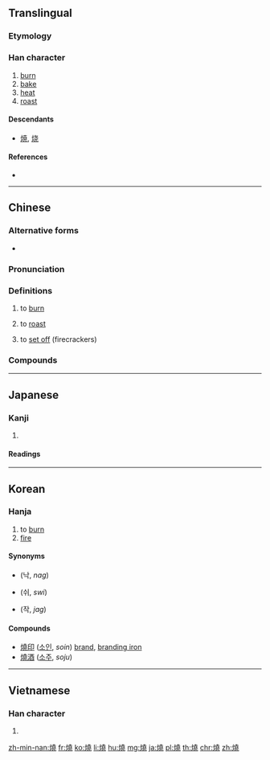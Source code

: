 {{also|焼|烧}}
==Translingual==
{{Han simplified forms|燒|焼|烧}}

===Etymology===
{{Han compound|火|堯|c1=s|c2=p|t1=fire|ls=psc}}

===Han character===
{{Han char|rn=86|rad=火|as=12|sn=16|four=94811|canj=FGGU}}

# [[burn]]
# [[bake]]
# [[heat]]
# [[roast]]

====Descendants====
* [[焼]], [[烧]]

====References====
* {{Han ref|kx=0683.080|dkj=19420|dj=1095.080|hdz=32231.070|uh=71D2|ud=29138|bh=BF4E|bd=48974}}

----

==Chinese==
{{zh-forms|s=烧}}

===Alternative forms===
* {{zh-l|焼}}

===Pronunciation===
{{zh-pron
|m=shāo
|c=siu1
|h=pfs=sêu
|md=
|mn=sio
|w=
|mc=y
|oc=y
|cat=v
}}

===Definitions===
{{zh-hanzi}}

# to [[burn]]
#: {{zh-x|燃燒|to burn}}
# to [[roast]]
#: {{zh-x|燒肉|[[siu yuk]]}}
# {{lb|zh|Cantonese}} to [[set off]] (firecrackers)
#: {{zh-x|燒 炮{paau3}仗{zoeng6-2}|to '''set off''' firecrackers|C}}

===Compounds===
{{der3
|{{l|cmn|红烧|tr=hóngshāo}}, {{l|cmn|红烧肉}}
|{{l|cmn|火烧儿|tr=hǔoshāo'r}}
|{{l|cmn|烧杯}}
|{{l|cmn|烧饼|tr=shāobǐng}}
|{{l|cmn|烧菜}}
|{{l|cmn|烧饭}}
|{{l|cmn|烧高香}}
|{{l|cmn|烧锅}}
|{{l|cmn|烧焊}}
|{{l|cmn|烧化}}
|{{l|cmn|烧荒}}
|{{l|cmn|烧毁}}
|{{l|cmn|烧火}}
|{{l|cmn|烧碱}}
|{{l|cmn|烧结}}
|{{l|cmn|烧酒|tr=shāojiǔ}}
|{{l|cmn|烧炕}}
|{{l|cmn|烧烤|tr=shāokǎo}}
|{{l|cmn|烧垦}}
|{{l|cmn|烧料}}
|{{l|cmn|烧卖}}
|{{l|cmn|烧瓶}}
|{{l|cmn|烧杀抢掠}}
|{{l|cmn|烧伤|tr=shāoshāng}}
|{{l|cmn|烧香}}
|{{l|cmn|烧心|tr=shāoxīn}}
|{{l|cmn|烧窑}}
|{{l|cmn|烧纸}}
|{{l|cmn|烧灼}}
}}

----

==Japanese==

===Kanji===
{{ja-kanji|grade=|rs=火12|style=ky|shin=焼}}

# {{defn|lang=ja|sort=火12}}

====Readings====
{{ja-readings|goon=[[しょう]] (shō)|kanon=[[しょう]] (shō)|kun=[[やく]] (yaku)}}

----

==Korean==

===Hanja===
{{ko-hanja|hangeul=[[소]]|eumhun=|rv=so|mr=so|y=so}}

# to [[burn]]
# [[fire]]

====Synonyms====
* {{l|ko|烙}} (낙, ''nag'')
* {{l|ko|焠}} (쉬, ''swi'')
* {{l|ko|灼}} (작, ''jag'')

====Compounds====
* [[燒印]] ([[소인]], ''soin'') [[brand]], [[branding iron]]
* [[燒酒]] ([[소주]], ''soju'')

----

==Vietnamese==

===Han character===
{{vi-hantu|[[thiêu]], [[thiu]], [[sao]]|rs=火12}}

# {{defn|lang=vi|sort=火12}}

[[zh-min-nan:燒]]
[[fr:燒]]
[[ko:燒]]
[[li:燒]]
[[hu:燒]]
[[mg:燒]]
[[ja:燒]]
[[pl:燒]]
[[th:燒]]
[[chr:燒]]
[[zh:燒]]